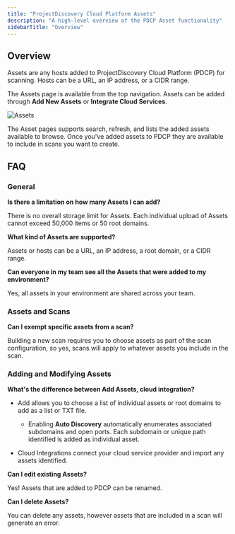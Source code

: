 ```yaml
---
title: "ProjectDiscovery Cloud Platform Assets"
description: "A high-level overview of the PDCP Asset functionality"
sidebarTitle: "Overview"
---
```


## Overview
Assets are any hosts added to ProjectDiscovery Cloud Platform (PDCP) for scanning. Hosts can be a URL, an IP address, or a CIDR range. 

The Assets page is available from the top navigation. Assets can be added through **Add New Assets** or **Integrate Cloud Services**.

![Assets](/images/platform/assetspage.png)

The Asset pages supports search, refresh, and lists the added assets available to browse. Once you've added assets to PDCP they are available to include in scans you want to create.


## FAQ

### General
**Is there a limitation on how many Assets I can add?**

There is no overall storage limit for Assets. Each individual upload of Assets cannot exceed 50,000 items or 50 root domains.

**What kind of Assets are supported?**

Assets or hosts can be a URL, an IP address, a root domain, or a CIDR range. 

**Can everyone in my team see all the Assets that were added to my environment?**

Yes, all assets in your environment are shared across your team.

### Assets and Scans

**Can I exempt specific assets from a scan?**

Building a new scan requires you to choose assets as part of the scan configuration, so yes, scans will apply to whatever assets you include in the scan. 

### Adding and Modifying Assets

**What's the difference between Add Assets, cloud integration?**

 - Add allows you to choose a list of individual assets or root domains to add as a list or TXT file.
   
   - Enabling **Auto Discovery** automatically enumerates associated subdomains and open ports. Each subdomain or unique path identified is added as individual asset.

 - Cloud Integrations connect your cloud service provider and import any assets identified. 

**Can I edit existing Assets?** 

Yes! Assets that are added to PDCP can be renamed.

**Can I delete Assets?**

You can delete any assets, however assets that are included in a scan will generate an error.
